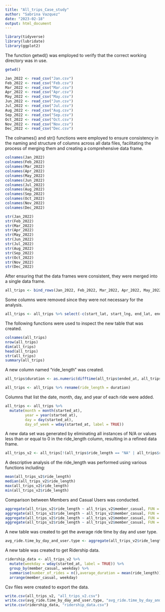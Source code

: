 ```yaml
---
title: "All_trips_Case_study"
author: "Sabrina Vazquez"
date: "2023-02-18"
output: html_document
---
```


```r
library(tidyverse)
library(lubridate) 
library(ggplot2) 
```

The function getwd() was employed to verify that the correct working directory was in use.

```r
getwd()
```

```r
Jan_2022 <- read_csv("Jan.csv")
Feb_2022 <- read_csv("Feb.csv")
Mar_2022 <- read_csv("Mar.csv")
Apr_2022 <- read_csv("Apr.csv")
May_2022 <- read_csv("May.csv")
Jun_2022 <- read_csv("Jun.csv")
Jul_2022 <- read_csv("Jul.csv")
Aug_2022 <- read_csv("Aug.csv")
Sep_2022 <- read_csv("Sep.csv")
Oct_2022 <- read_csv("Oct.csv")
Nov_2022 <- read_csv("Nov.csv")
Dec_2022 <- read_csv("Dec.csv")
```
The colnames() and str() functions were employed to ensure consistency in the naming and structure of columns across all data files, facilitating the process of merging them and creating a comprehensive data frame.

```r
colnames(Jan_2022)
colnames(Feb_2022)
colnames(Mar_2022)
colnames(Apr_2022)
colnames(May_2022)
colnames(Jun_2022)
colnames(Jul_2022)
colnames(Aug_2022)
colnames(Sep_2022)
colnames(Oct_2022)
colnames(Nov_2022)
colnames(Dec_2022)
```
```r
str(Jan_2022)
str(Feb_2022)
str(Mar_2022)
str(Apr_2022)
str(May_2022)
str(Jun_2022)
str(Jul_2022)
str(Aug_2022)
str(Sep_2022)
str(Oct_2022)
str(Nov_2022)
str(Dec_2022)
```

After ensuring that the data frames were consistent, they were merged into a single data frame. 

```r
all_trips <- bind_rows(Jan_2022, Feb_2022, Mar_2022, Apr_2022, May_2022, Jun_2022, Jul_2022, Aug_2022, Sep_2022, Oct_2022, Nov_2022, Dec_2022)
```

Some columns were removed since they were not necessary for the analysis.

```r
all_trips <- all_trips %>% select(-c(start_lat, start_lng, end_lat, end_lng))
```

The following functions were used to inspect the new table that was created.

```r
colnames(all_trips)
nrow(all_trips) 
dim(all_trips)
head(all_trips)
str(all_trips)
summary(all_trips)
```

A new column named "ride_length" was created.

```r
all_trips$duration <- as.numeric(difftime(all_trips$ended_at, all_trips$started_at, units = "sec"))

all_trips <- all_trips %>% rename(ride_length = duration)
```

Columns that list the date, month, day, and year of each ride were added.

```r
all_trips <- all_trips %>% 
  mutate(month = month(started_at),
         year = year(started_at),
         day = day(started_at),
         day_of_week = wday(started_at, label = TRUE))
```

A new data set was generated by eliminating all instances of N/A or values less than or equal to 0 in the ride_length column, resulting in a refined data frame.

```r
all_trips_v2 <- all_trips[!(all_trips$ride_length == "NA" | all_trips$ride_length<=0),]
```

A descriptive analysis of the ride_length was performed using various functions including:

```r
mean(all_trips_v2$ride_length)
median(all_trips_v2$ride_length)
max(all_trips_v2$ride_length) 
min(all_trips_v2$ride_length)
```

Comparison between Members and Casual Users was conducted. 

```r
aggregate(all_trips_v2$ride_length ~ all_trips_v2$member_casual, FUN = mean)
aggregate(all_trips_v2$ride_length ~ all_trips_v2$member_casual, FUN = median)
aggregate(all_trips_v2$ride_length ~ all_trips_v2$member_casual, FUN = max)
aggregate(all_trips_v2$ride_length ~ all_trips_v2$member_casual, FUN = min)
```
A new table was created to get the average ride time by day and user type.

```r
avg_ride.time_by_day_and_user.type <- aggregate(all_trips_v2$ride_length ~ all_trips_v2$member_casual + all_trips_v2$day_of_week, FUN = mean)
```

A new table was created to get Ridership data.

```r
ridership_data <- all_trips_v2 %>% 
  mutate(weekday = wday(started_at, label = TRUE)) %>% 
  group_by(member_casual, weekday) %>%  
  summarise(number_of_rides = n(),average_duration = mean(ride_length)) %>%  
  arrange(member_casual, weekday)	
```

Csv files were created to export the data.

```r
write.csv(all_trips_v2, "all_trips_v2.csv")
write.csv(avg_ride.time_by_day_and_user.type, "avg_ride.time_by_day_and_user.type.csv")
write.csv(ridership_data, "ridership_data.csv")
```






